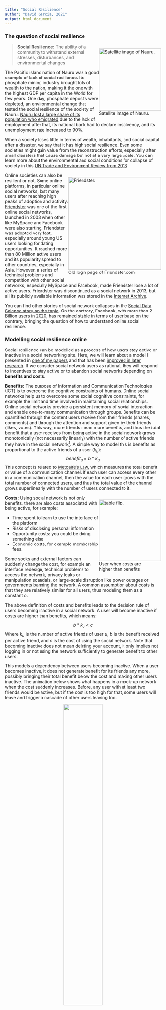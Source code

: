 ```yaml
---
title: "Social Resilience"
author: "David Garcia, 2021"
output: html_document
---
```


### The question of social resilience

<div style="float:right">
<img src="Nauru.jpg" alt="Satellite image of Nauru." width=200pt/>
</br>
Satellite image of Nauru.
</div>

> **Social Resilience:** The ability of a community to withstand external stresses, disturbances, and environmental changes

The Pacific island nation of Nauru was a good example of lack of social resilience. Its phosphate mining industry brought lots of wealth to the nation, making it the one with the highest GDP per capita in the World for few years. One day, phosphate deposits were depleted, an environmental change that tested the social resilience of the society of Nauru. [Nauru lost a large share of its population who emigrated](en.wikipedia.org/wiki/Economy_of_Nauru) due to the lack of employment after that, its national bank had to declare insolvency, and its unemployment rate increased to 90%.

When a society loses little in terms of wealth, inhabitants, and social capital after a disaster, we say that it has high social resilience. Even some societies might gain value from the reconstruction efforts, especially after small disasters that cause damage but not at a very large scale. You can learn more about the environmental and social conditions for collapse of society in this [UN Trade and Environment Review from 2013](http://unctad.org/en/pages/PublicationWebflyer.aspx?publicationid=666)

<div style="float:right">
<img src="friendsterBeta.png" alt="Friendster." width=300pt/>
</br>
Old login page of Friendster.com
</div>

Online societies can also be resilient or not. Some online platforms, in particular online social networks, lost many users after reaching high peaks of adoption and activity. [Friendster](https://en.wikipedia.org/wiki/Friendster) was one of the first online social networks, launched in 2003 when other like MySpace and Facebook were also starting. Friendster was adopted very fast, especially around young US users looking for dating opportunities. It reached more than 80 Million active users and its popularity spread to other countries, especially in Asia. However, a series of technical problems and competition with other social networks, especially MySpace and Facebook, made Friendster lose a lot of active users. Friendster was discontinued as a social network in 2013, but all its publicly available information was stored in the [Internet Archive](https://archive.org/details/archive-team-friendster).

You can find other stories of social network collapses in the [Social Data Science story on the topic](https://dgarcia-eu.github.io/SocialDataScience/5_SocialNetworkPhenomena/052_SocialNetworkDeath/SocialNetworkDeath.html). On the contrary, Facebook, with more than 2 Billion users in 2020, has remained stable in terms of user base on the contrary, bringing the question of how to understand online social resilience.

### Modelling social resilience online

Social resilience can be modelled as a process of how users stay active or inactive in a social networking site. Here, we will learn about a model I presented in [one of my papers](https://dl.acm.org/doi/10.1145/2512938.2512946) and that has been [improved in later research](https://www.pnas.org/content/113/42/11726.short). If we consider social network users as rational, they will respond to incentives to stay active or to abandon social networks depending on **benefits and costs**.

**Benefits:** The purpose of Information and Communication Technologies (ICT) is to overcome the cognitive constraints of humans. Online social networks help us to overcome some social cognitive constraints, for example the limit and time involved in maintaining social relationships. Online social networks provide a persistent memory of social interaction and enable one-to-many communication through groups. Benefits can be quantified through the content users receive from their friends (shares, comments) and through the attention and support given by their friends (likes, votes). This way, more friends mean more benefits, and thus the total benefit that a user receives from being active in the social network grows monotonically (not necessarily linearly) with the number of active friends they have in the social network^[I found limits to this assumption in my first paper and in a [follow-up study on Twitter](https://onlinelibrary.wiley.com/doi/full/10.1002/poi3.151). Some users might lose benefits with more friends, but these tend to be users with a huge number of friends. For a very large range of friendship numbers, more friends means higher chances to stay active.]. A simple way to model this is benefits as proportional to the active friends of a user ($k_u$):
$$benefit_u = b * k_u$$
This concept is related to [Metcalfe's Law](http://www.cs.umd.edu/~golbeck/downloads/Web20-SW-JWS-webVersion.pdf), which measures the total benefit or value of a communication channel. If each user can access every other in a communication channel, then the value for each user grows with the total number of connected users, and thus the total value of the channel grows superlinearly with the number of users connected to it.

<div style="float:right">
<img src="user3.jpg" alt="table flip." width=200pt/>
</br>
User when costs are 
</br>
higher than benefits
</div>
**Costs:** Using social network is not only benefits, there are also costs associated with being active, for example:  

- Time spent to learn to use the interface of the platform  
- Risks of disclosing personal information  
- Opportunity costs: you could be doing something else  
- Economic costs, for example membership fees.

Some socks and external factors can suddenly change the cost, for example an interface redesign, technical problems to access the network, privacy leaks or manipulation scandals, or large-scale disruption like power outages or governments banning the network. A common assumption about costs is that they are relatively similar for all users, thus modeling them as a constant $c$.

The above definition of costs and benefits leads to the decision rule of users becoming inactive in a social network. A user will become inactive if costs are higher than benefits, which means:

$$ b *k_u < c $$
Where $k_u$ is the number of active friends of user $u$, $b$ is the benefit received per active friend, and $c$ is the cost of using the social network. Note that becoming inactive does not mean deleting your account, it only implies not logging in or not using the network sufficiently to generate benefit to other users.

This models a dependency between users becoming inactive. When a user becomes inactive, it does not generate benefit for its friends any more, possibly bringing their total benefit below the cost and making other users inactive. The animation below shows what happens in a mock-up network when the cost suddenly increases. Before, any user with at least two friends would be active, but if the cost is too high for that, some users will leave and trigger a cascade of other users leaving too.

<center>
![](cascade.gif){width=50%}    
</center>

After the cascade, the resulting network has only nodes with a degree of at least three, as all the nodes with degree two or less have left during the cascade.

### The k-core decomposition

The graph remaining after the cascade above is what is called a k-core. It is formally defined as:

> **k-core**: A k-core of a graph $G$ is a maximal connected subgraph of $G$ in which all vertices have degree at least k.

For any network, you can calculate its k-core decomposition as follows:  

- Start with $k_s=1$  
- Remove all nodes with degree less than or equal to $k_s$ and all their connected links  
- After that, some nodes might be left with a degree less than or equal to $k_s$, remove them and their links  
- Repeat until all nodes have degree larger than $k_s$  
- Increase $k_s$ by one and repeat until no nodes are left

The nodes and the edges removed for certain value of $k_s$ is called the **k-shell**, with k being the $k_s$ when they were removed. A **k-core** is the set of all k-shells with $k_s \geq k$.

<center>
![](kcore_total.png){width=27%}![](kcore_shells.png){width=72%}
</center>

The figure above, from [Kitsak et al.](https://www.nature.com/articles/nphys1746), illustrates the process of the k-core decomposition. Nodes are pruned iteratively for increasing values of $k_s$ and each node is assigned to the k-shell corresponding to the $k_s$ when it was removed.

The k-shell number of a node is also called **coreness centrality**. [Kitsak et al.](https://www.nature.com/articles/nphys1746) showed that coreness centrality is a better predictor of simulated spreading cascade sizes than other centrality measures like degree and betweeness.

### Coreness and social resilience

When considering the inactivity decision rule $b *k_u < c$, the cost to benefit ratio $c/b$ defines a critical value of the degree $K$, below which users with degree $k_u<K$ will leave the social network. The remaining active social network is the k-core corresponding to $K$. The animation above shows an example when $K=3$.

![](resilience.png){width=80%}

This way, we can analyze the structure of a social network with the k-core decomposition to calculate a *resilience function* as shown above. The resilience function maps each possible cost to benefit condition ($K$) to the number of active users that would remain under those conditions. This function can be calculated as $N(k_s>K)$ which is the number of nodes in the network with coreness centrality above the critical value $K$. The area under the resilience function helps us to compare networks. In the example above, the blue function corresponds to a social network with lower social resilience as the one of the red function.

<center>
![](kcores-COSN.png){width=50%}
</center>

The figure above shows the resilience functions for various online social networks from [this paper](https://dl.acm.org/doi/10.1145/2512938.2512946), rescaled by dividing the number of remaining users over the total number. You can see that some online social networks have lower fractions of active users for the same $K$, but that the lines cross. This means that no social network from the example is always better than all the others, some might seem less resilient for low $K$, but might have larger remaining fraction of active users for high $K$.
